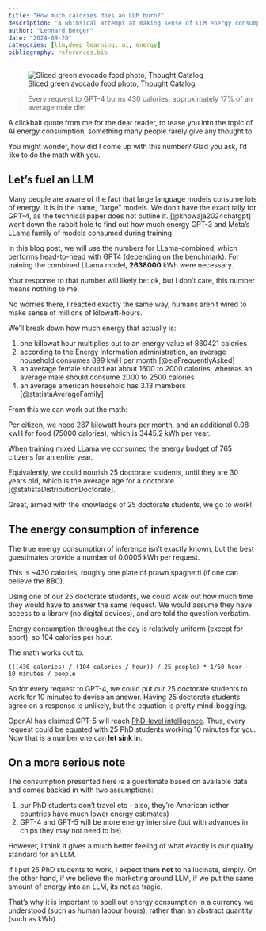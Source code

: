 ```yaml
---
title: "How much calories does an LLM burn?"
description: "A whimsical attempt at making sense of LLM energy consumption"
author: "Lennard Berger"
date: "2024-09-20"
categories: [llm,deep learning, ai, energy]
bibliography: references.bib
---
```


![Sliced green avocado food photo, Thought Catalog](./thought-catalog-9aOswReDKPo-unsplash.jpg)

> Every request to GPT-4 burns 430 calories, approximately 17% of an average male diet

A clickbait quote from me for the dear reader, to tease you into the topic of AI energy consumption, something many people rarely give any thought to.

You might wonder, how did I come up with this number? Glad you ask, I'd like to do the math with you.

## Let's fuel an LLM

Many people are aware of the fact that large language models consume lots of energy. It is in the name, "large" models. 
We don't have the exact tally for GPT-4, as the technical paper does not outline it. 
[@khowaja2024chatgpt] went down the rabbit hole to find out how much energy GPT-3 and Meta's LLama family of models consumed during training.

In this blog post, we will use the numbers for LLama-combined, which performs head-to-head with GPT4 (depending on the benchmark).
For training the combined LLama model, **2638000** kWh were necessary.

Your response to that number will likely be: ok, but I don't care, this number means nothing to me.

No worries there, I reacted exactly the same way, humans aren't wired to make sense of millions of kilowatt-hours.

We'll break down how much energy that actually is:

1. one killowat hour multiplies out to an energy value of 860421 calories
2. according to the Energy Information administration, an average household consumes 899 kwH per month [@eiaFrequentlyAsked]
3. an average female should eat about 1600 to 2000 calories, whereas an average male should consume 2000 to 2500 calories
4. an average american household has 3.13 members [@statistaAverageFamily]

From this we can work out the math:

Per citizen, we need 287 kilowatt hours per month, and an additional 0.08 kwH for food (75000 calories), which is 3445.2 kWh per year.

When training mixed LLama we consumed the energy budget of 765 citizens for an entire year.

Equivalently, we could nourish 25 doctorate students, until they are 30 years old, which is the average age for a doctorate [@statistaDistributionDoctorate].

Great, armed with the knowledge of 25 doctorate students, we go to work!

## The energy consumption of inference

The true energy consumption of inference isn't exactly known, but the best guestimates provide a number of 0.0005 kWh per request.

This is ~430 calories, roughly one plate of prawn spaghetti (if one can believe the BBC).

Using one of our 25 doctorate students, we could work out how much time they would have to answer the same request.
We would assume they have access to a library (no digital devices), and are told the question verbatim.

Energy consumption throughout the day is relatively uniform (except for sport), so 104 calories per hour.

The math works out to:

```
(((430 calories) / (104 calories / hour)) / 25 people) * 1/60 hour ~ 10 minutes / people
```

So for every request to GPT-4, we could put our 25 doctorate students to work for 10 minutes to devise an answer.
Having 25 doctorate students agree on a response is unlikely, but the equation is pretty mind-boggling.

OpenAI has claimed GPT-5 will reach [PhD-level intelligence](https://www.linkedin.com/pulse/openai-cto-predicts-chatgpt-achieve-phd-level-within-two-anton-dubov-auicc/). 
Thus, every request could be equated with 25 PhD students working 10 minutes for you. Now that is a number one can **let sink in**.

## On a more serious note

The consumption presented here is a guestimate based on available data and comes backed in with two assumptions:

1. our PhD students don't travel etc - also, they're American (other countries have much lower energy estimates)
2. GPT-4 and GPT-5 will be more energy intensive (but with advances in chips they may not need to be)

However, I think it gives a much better feeling of what exactly is our quality standard for an LLM.

If I put 25 PhD students to work, I expect them **not** to hallucinate, simply.
On the other hand, if we believe the marketing around LLM, if we put the same amount of energy into an LLM, its not as tragic.

That's why it is important to spell out energy consumption in a currency we understood (such as human labour hours), rather than an abstract quantity (such as kWh).

